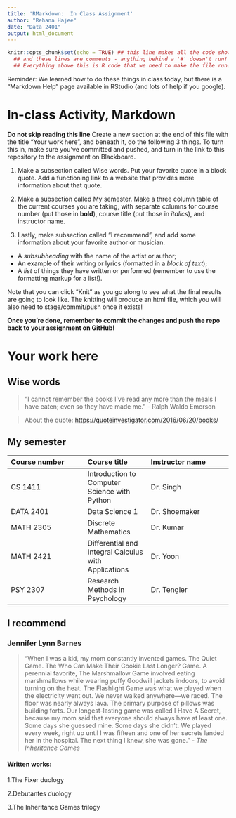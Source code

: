 ```yaml
---
title: 'RMarkdown:  In Class Assignment'
author: "Rehana Hajee"
date: "Data 2401"
output: html_document
---
```


```r
knitr::opts_chunk$set(echo = TRUE) ## this line makes all the code show! 
  ## and these lines are comments - anything behind a '#' doesn't run!
  ## Everything above this is R code that we need to make the file run! We'll discuss it next class.
```

Reminder: We learned how to do these things in class today, but there is a "Markdown Help" page available in RStudio (and lots of help if you google).

# In-class Activity, Markdown

**Do not skip reading this line** Create a new section at the end of this file with the title "Your work here", and beneath it, do the following 3 things. To turn this in, make sure you've committed and pushed, and turn in the link to this repository to the assignment on Blackboard.

1.  Make a subsection called Wise words. Put your favorite quote in a block quote. Add a functioning link to a website that provides more information about that quote.

2.  Make a subsection called My semester. Make a three column table of the current courses you are taking, with separate columns for course number (put those in **bold**), course title (put those in *italics*), and instructor name.

3.  Lastly, make subsection called "I recommend", and add some information about your favorite author or musician.

-   A *subsubheading* with the name of the artist or author;\
-   An example of their writing or lyrics (formatted in a *block of text*);\
-   A *list* of things they have written or performed (remember to use the formatting markup for a list!).

Note that you can click "Knit" as you go along to see what the final results are going to look like. The knitting will produce an html file, which you will also need to stage/commit/push once it exists!

**Once you're done, remember to commit the changes and push the repo back to your assignment on GitHub!**

# Your work here

## Wise words

> "I cannot remember the books I’ve read any more than the meals I have eaten; even so they have made me." - Ralph Waldo Emerson

> About the quote: <https://quoteinvestigator.com/2016/06/20/books/>

## My semester

| Course number | Course title | Instructor name |
|:------------------------|:--------------------|:--------------------------|
| CS 1411 | Introduction to Computer Science with Python | Dr. Singh |
| DATA 2401 | Data Science 1 | Dr. Shoemaker |
| MATH 2305 | Discrete Mathematics | Dr. Kumar |
| MATH 2421 | Differential and Integral Calculus with Applications | Dr. Yoon |
| PSY 2307 | Research Methods in Psychology | Dr. Tengler |

## I recommend

### Jennifer Lynn Barnes

> “When I was a kid, my mom constantly invented games. The Quiet Game. The Who Can Make Their Cookie Last Longer? Game. A perennial favorite, The Marshmallow Game involved eating marshmallows while wearing puffy Goodwill jackets indoors, to avoid turning on the heat. The Flashlight Game was what we played when the electricity went out. We never walked anywhere—we raced. The floor was nearly always lava. The primary purpose of pillows was building forts. Our longest-lasting game was called I Have A Secret, because my mom said that everyone should always have at least one. Some days she guessed mine. Some days she didn’t. We played every week, right up until I was fifteen and one of her secrets landed her in the hospital. The next thing I knew, she was gone.” - *The Inheritance Games*

#### Written works:

1.The Fixer duology

2.Debutantes duology

3.The Inheritance Games trilogy
